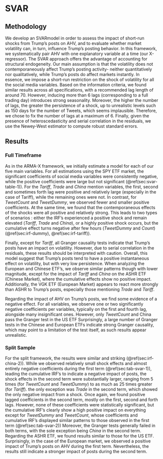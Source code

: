 # SVAR 

## Methodology

We develop an SVARmodel in order to assess the impact of short-run shocks from Trump’s posts on AHV, and to evaluate
whether market volatility can, in turn, influence Trump’s posting behavior. In this framework, we systematically pair
AHV with one explanatory variable at a time (our X-regressor). The SVAR approach offers the advantage of accounting
for structural endogeneity. Our main assumption is that the volatility does not contemporaneously affect Trump’s posting
activity- neither quantitatively nor qualitatively, while Trump’s posts do affect markets instantly. In essence, we impose
a short-run restriction on the shock of volatility for all the social media variables.
Based on the information criteria, we found similar results across all specifications, with a recommended lag length of
around 70. However, inducing more than 6 lags (corresponding to a full trading day) introduces strong seasonality.
Moreover, the higher the number of lags, the greater the persistence of a shock, up to unrealistic levels such as 150 days
for the number of Tweets, which seems implausible. Therefore, we chose to fix the number of lags at a maximum of 6.
Finally, given the presence of heteroscedasticity and serial correlation in the residuals, we use the Newey-West estimator
to compute robust standard errors.

## Results

### Full Timeframe


As in the ARMA-X framework, we initially estimate a model for each of our five
main variables. For all estimations using the SPY ETF market, the significant 
coefficients of social media variables were consistently negative, while the 
positive coefficients were large but not significant (\@ref(sec:svar-table-1)).
For the $Tariff$, $Trade$ and $China$ mention variables, the first, second and sometimes forth 
lag were positive and relatively large (especially in the case of Tariff), while 
the remaining ones were not. In contrast, for $TweetCount$ and $TweetDummy$, we 
observed fewer and smaller positive coefficients. At the same time, we found 
that the contemporaneous effects of the shocks were all positive and relatively 
strong. This leads to two types of scenarios : either 
the IRF's experienced a positive shock and remain elevated ($Tariff$, $Trade$ and $China$), 
or a highly positive shock occurs, but the cumulative effect turns negative after few 
hours ($TweetDummy$ and $Count$) (\@ref(sec:irf-dummy), \@ref(sec:irf-tariff)).


Finally, except for $Tariff$, all Granger causality tests indicate that Trump's 
posts have an impact on volatility. However, due to serial correlation in the 
residuals, these results should be interpreted with caution. Overall, this model 
suggest that Trump's posts tend to have a positive instantaneous effect on 
volatility, but with very low persistence.
When analyzing the European and Chinese ETF's, we observe similar patterns 
though with lower magnitude, except for the impact of $Tariff$ and $China$ on the 
ASHR ETF (Chinese Market), where the cumulative effects show no positive impact. Additionally, 
the VGK ETF (European Market) appears to react more strongly than ASHR to 
Trump's posts, especially those mentioning $Trade$ and $Tariff$.

Regarding the impact of AHV on Trump's posts, we find some evidence of a 
negative effect. For all variables, we observe one or two significantly 
negative coefficients per variables, typically on the first and fourth lag, alongside many 
insignificant ones. However, only $TweetCount$ and China pass the Granger test in 
the US ETF Surprisingly, a large number of Granger tests in the Chinese and 
European ETFs indicate strong Granger causality, which may point to a limitation 
of the test itself, as such results appear unrealistic. 


### Split Sample

For the split framework, the results were similar and striking (\@ref(sec:irf-china-2)).
While we observed relatively small shock effects and almost entirely negative coefficients 
during the first term (\@ref(sec:tab-svar-1)), leading the 
cumulative IRF's to indicate a negative impact of posts, the shock effects in the
second term were substantially larger, ranging from 5 times (for $TweetCount$ and 
$TweetDummy$) to as much as 25 times greater (for $Tariff$). the only exception was 
$Trade$ in the second term, which showed the only negative impact from a shock.
Once again, we found positive lagged coefficients in the second term, mostly on 
the first, second and forth lags. However, none of these coefficients were
statistically significant, but the cumulative IRF's clearly show a high positive 
impact on everything except for $TweetDummy$ and $TweetCount$, whose
coefficients and cumulative IRF's displayed similar patterns to those observed 
in the first term (\@ref(sec:tab-svar-2))
Moreover, the Granger tests generally failed in both terms, with the sole
exception being $China$ in the second term. 
Regarding the ASHR ETF, we found results similar to those for the US ETF. Surprisingly, 
in the case of the European market, we observed a positive
impact of Trump’s posts on AHV during the first term. Nevertheless, the results 
still indicate a stronger impact of posts during the second term.